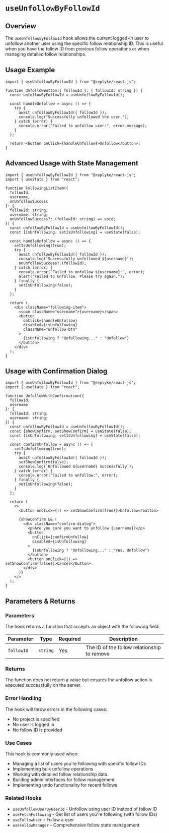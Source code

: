 # `useUnfollowByFollowId`

## Overview

The `useUnfollowByFollowId` hook allows the current logged-in user to unfollow another user using the specific follow relationship ID. This is useful when you have the follow ID from previous follow operations or when managing detailed follow relationships.

## Usage Example

```tsx
import { useUnfollowByFollowId } from "@replyke/react-js";

function UnfollowButton({ followId }: { followId: string }) {
  const unfollowByFollowId = useUnfollowByFollowId();

  const handleUnfollow = async () => {
    try {
      await unfollowByFollowId({ followId });
      console.log("Successfully unfollowed the user.");
    } catch (error) {
      console.error("Failed to unfollow user:", error.message);
    }
  };

  return <button onClick={handleUnfollow}>Unfollow</button>;
}
```

## Advanced Usage with State Management

```tsx
import { useUnfollowByFollowId } from "@replyke/react-js";
import { useState } from "react";

function FollowingListItem({
  followId,
  username,
  onUnfollowSuccess
}: {
  followId: string;
  username: string;
  onUnfollowSuccess?: (followId: string) => void;
}) {
  const unfollowByFollowId = useUnfollowByFollowId();
  const [isUnfollowing, setIsUnfollowing] = useState(false);

  const handleUnfollow = async () => {
    setIsUnfollowing(true);
    try {
      await unfollowByFollowId({ followId });
      console.log(`Successfully unfollowed ${username}`);
      onUnfollowSuccess?.(followId);
    } catch (error) {
      console.error(`Failed to unfollow ${username}:`, error);
      alert("Failed to unfollow. Please try again.");
    } finally {
      setIsUnfollowing(false);
    }
  };

  return (
    <div className="following-item">
      <span className="username">{username}</span>
      <button
        onClick={handleUnfollow}
        disabled={isUnfollowing}
        className="unfollow-btn"
      >
        {isUnfollowing ? "Unfollowing..." : "Unfollow"}
      </button>
    </div>
  );
}
```

## Usage with Confirmation Dialog

```tsx
import { useUnfollowByFollowId } from "@replyke/react-js";
import { useState } from "react";

function UnfollowWithConfirmation({
  followId,
  username
}: {
  followId: string;
  username: string;
}) {
  const unfollowByFollowId = useUnfollowByFollowId();
  const [showConfirm, setShowConfirm] = useState(false);
  const [isUnfollowing, setIsUnfollowing] = useState(false);

  const confirmUnfollow = async () => {
    setIsUnfollowing(true);
    try {
      await unfollowByFollowId({ followId });
      setShowConfirm(false);
      console.log(`Unfollowed ${username} successfully`);
    } catch (error) {
      console.error("Failed to unfollow:", error);
    } finally {
      setIsUnfollowing(false);
    }
  };

  return (
    <>
      <button onClick={() => setShowConfirm(true)}>Unfollow</button>

      {showConfirm && (
        <div className="confirm-dialog">
          <p>Are you sure you want to unfollow {username}?</p>
          <button
            onClick={confirmUnfollow}
            disabled={isUnfollowing}
          >
            {isUnfollowing ? "Unfollowing..." : "Yes, Unfollow"}
          </button>
          <button onClick={() => setShowConfirm(false)}>Cancel</button>
        </div>
      )}
    </>
  );
}
```

## Parameters & Returns

### Parameters

The hook returns a function that accepts an object with the following field:

| Parameter  | Type     | Required | Description                            |
|------------|----------|----------|----------------------------------------|
| `followId` | `string` | Yes      | The ID of the follow relationship to remove |

### Returns

The function does not return a value but ensures the unfollow action is executed successfully on the server.

### Error Handling

The hook will throw errors in the following cases:
- No project is specified
- No user is logged in
- No follow ID is provided

### Use Cases

This hook is commonly used when:
- Managing a list of users you're following with specific follow IDs
- Implementing bulk unfollow operations
- Working with detailed follow relationship data
- Building admin interfaces for follow management
- Implementing undo functionality for recent follows

### Related Hooks

- `useUnfollowUserByUserId` - Unfollow using user ID instead of follow ID
- `useFetchFollowing` - Get list of users you're following (with follow IDs)
- `useFollowUser` - Follow a user
- `useFollowManager` - Comprehensive follow state management